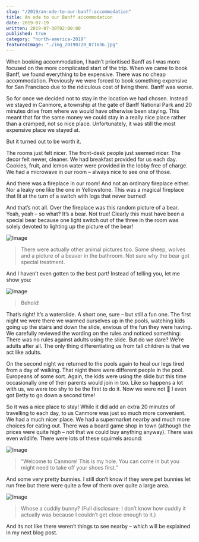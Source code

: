 ```yaml
---
slug: "/2019/an-ode-to-our-banff-accommodation"
title: An ode to our Banff accommodation
date: 2019-07-19
written: 2019-07-30T02:00:00
published: true
category: "north-america-2019"
featuredImage: "./img_20190720_071636.jpg"
---
```

When booking accommodation, I hadn’t prioritised Banff as I was more focused on the more complicated start of the trip. When we came to book Banff, we found everything to be expensive. There was no cheap accommodation. Previously we were forced to book something expensive for San Francisco due to the ridiculous cost of living there. Banff was worse.

So for once we decided not to stay in the location we had chosen. Instead we stayed in Canmore, a township at the gate of Banff National Park and 20 minutes drive from where we would have otherwise been staying. This meant that for the same money we could stay in a really nice place rather than a cramped, not so nice place. Unfortunately, it was still the most expensive place we stayed at.

But it turned out to be worth it.

The rooms just felt nicer. The front-desk people just seemed nicer. The decor felt newer, cleaner. We had breakfast provided for us each day. Cookies, fruit, and lemon water were provided in the lobby free of charge. We had a microwave in our room – always nice to see one of those.

And there was a fireplace in our room! And not an ordinary fireplace either. Nor a leaky one like the one in Yellowstone. This was a magical fireplace that lit at the turn of a switch with logs that never burned!

And that’s not all. Over the fireplace was this random picture of a bear. Yeah, yeah – so what? It’s a bear. Not true! Clearly this must have been a special bear because one light switch out of the three in the room was solely devoted to lighting up the picture of the bear!

![Image](img_20190720_071636.jpg)

> There were actually other animal pictures too. Some sheep, wolves and a picture of a beaver in the bathroom. Not sure why the bear got special treatment.

And I haven’t even gotten to the best part! Instead of telling you, let me show you:

![Image](img_20190722_083229.jpg)

> Behold!

That’s right! It’s a waterslide. A short one, sure – but still a fun one. The first night we were there we warmed ourselves up in the pools, watching kids going up the stairs and down the slide, envious of the fun they were having. We carefully reviewed the wording on the rules and noticed something: There was no rules against adults using the slide. But do we dare? We’re adults after all. The only thing differentiating us from tall children is that we act like adults.

On the second night we returned to the pools again to heal our legs tired from a day of walking. That night there were different people in the pool. Europeans of some sort. Again, the kids were using the slide but this time occasionally one of their parents would join in too. Like so happens a lot with us, we were too shy to be the first to do it. Now we were not 🙂 I even got Betty to go down a second time!

So it was a nice place to stay! While it did add an extra 20 minutes of travelling to each day, to us Canmore was just so much more convenient. We had a much nicer place. We had a supermarket nearby and much more choices for eating out. There was a board game shop in town (although the prices were quite high – not that we could buy anything anyway). There was even wildlife. There were lots of these squirrels around:

![Image](img_20190720_085123.jpg)

> “Welcome to Canmore! This is my hole. You can come in but you might need to take off your shoes first.”

And some very pretty bunnies. I still don’t know if they were pet bunnies let run free but there were quite a few of them over quite a large area.

![Image](img_20190720_084236.jpg)

> Whose a cuddly bunny? (Full disclosure: I don’t know how cuddly it actually was because I couldn’t get close enough to it.)

And its not like there weren’t things to see nearby – which will be explained in my next blog post.